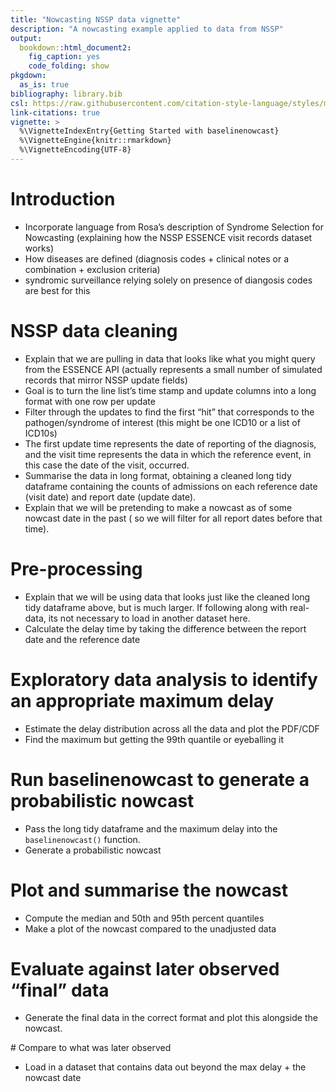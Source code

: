 ```yaml
---
title: "Nowcasting NSSP data vignette"
description: "A nowcasting example applied to data from NSSP"
output:
  bookdown::html_document2:
    fig_caption: yes
    code_folding: show
pkgdown:
  as_is: true
bibliography: library.bib
csl: https://raw.githubusercontent.com/citation-style-language/styles/master/apa-numeric-superscript-brackets.csl
link-citations: true
vignette: >
  %\VignetteIndexEntry{Getting Started with baselinenowcast}
  %\VignetteEngine{knitr::rmarkdown}
  %\VignetteEncoding{UTF-8}
---
```


# Introduction

- Incorporate language from Rosa's description of Syndrome Selection for Nowcasting (explaining how the NSSP ESSENCE visit records dataset works)
- How diseases are defined (diagnosis codes + clinical notes or a combination + exclusion criteria)
- syndromic surveillance relying solely on presence of diangosis codes are best for this


# NSSP data cleaning

 - Explain that we are pulling in data that looks like what you might query from the ESSENCE API (actually represents a small number of simulated records that mirror NSSP update fields)
 - Goal is to turn the line list's time stamp and update columns into a long format with one row per update
 - Filter through the updates to find the first "hit" that corresponds to the pathogen/syndrome of interest (this might be one ICD10 or a list of ICD10s)
 - The first update time represents the date of reporting of the diagnosis, and the visit time represents the data in which the reference event, in this case the date of the visit, occurred.
 - Summarise the data in long format, obtaining a cleaned long tidy dataframe containing the counts of admissions on each reference date (visit date) and report date (update date).
 - Explain that we will be pretending to make a nowcast as of some nowcast date in the past ( so we will filter for all report dates before that time).

# Pre-processing

 - Explain that we will be using data that looks just like the cleaned long tidy dataframe above, but is much larger. If following along with real-data, its not necessary to load in another dataset here.
 - Calculate the delay time by taking the difference between the report date and the reference date

# Exploratory data analysis to identify an appropriate maximum delay

 - Estimate the delay distribution across all the data and plot the PDF/CDF
 - Find the maximum but getting the 99th quantile or eyeballing it

# Run baselinenowcast to generate a probabilistic nowcast

 - Pass the long tidy dataframe and the maximum delay into the `baselinenowcast()` function.
 - Generate a probabilistic nowcast

# Plot and summarise the nowcast

 - Compute the median and 50th and 95th percent quantiles
 - Make a plot of the nowcast compared to the unadjusted data

# Evaluate against later observed "final" data

 - Generate the final data in the correct format and plot this alongside the nowcast.

 # Compare to what was later observed

 - Load in a dataset that contains data out beyond the max delay + the nowcast date

